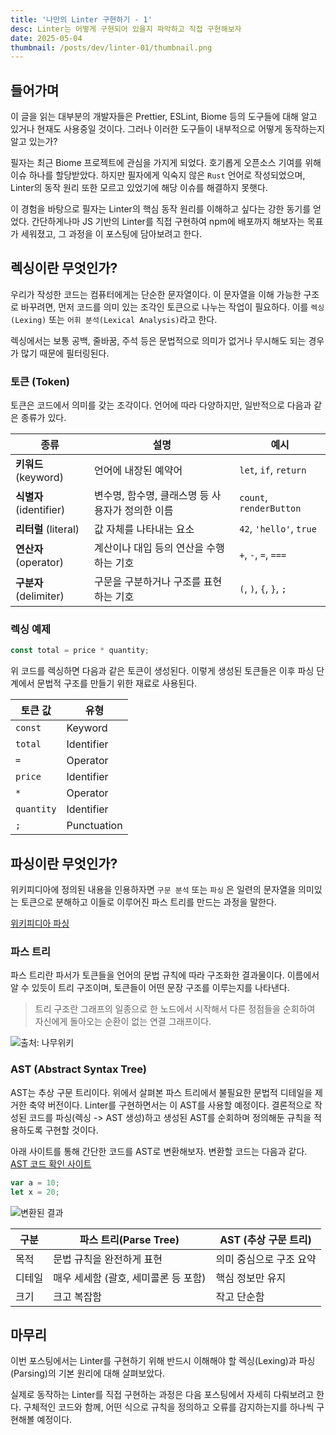 ```yaml
---
title: '나만의 Linter 구현하기 - 1'
desc: Linter는 어떻게 구현되어 있을지 파악하고 직접 구현해보자
date: 2025-05-04
thumbnail: /posts/dev/linter-01/thumbnail.png
---
```


## 들어가며

이 글을 읽는 대부분의 개발자들은 Prettier, ESLint, Biome 등의 도구들에 대해 알고 있거나 현재도 사용중일 것이다. 그러나 이러한 도구들이 내부적으로 어떻게 동작하는지 알고 있는가?

필자는 최근 Biome 프로젝트에 관심을 가지게 되었다. 호기롭게 오픈소스 기여를 위해 이슈 하나를 할당받았다. 하지만 필자에게 익숙지 않은 `Rust` 언어로 작성되었으며, Linter의 동작 원리 또한 모르고 있었기에 해당 이슈를 해결하지 못햇다.

이 경험을 바탕으로 필자는 Linter의 핵심 동작 원리를 이해하고 싶다는 강한 동기를 얻었다. 간단하게나마 JS 기반의 Linter를 직접 구현하여 npm에 배포까지 해보자는 목표가 세워졌고, 그 과정을 이 포스팅에 담아보려고 한다.

## 렉싱이란 무엇인가?

우리가 작성한 코드는 컴퓨터에게는 단순한 문자열이다. 이 문자열을 이해 가능한 구조로 바꾸려면, 먼저 코드를 의미 있는 조각인 토큰으로 나누는 작업이 필요하다. 이를 `렉싱(Lexing)` 또는 `어휘 분석(Lexical Analysis)`라고 한다.

렉싱에서는 보통 공백, 줄바꿈, 주석 등은 문법적으로 의미가 없거나 무시해도 되는 경우가 많기 때문에 필터링된다.

### 토큰 (Token)

토큰은 코드에서 의미를 갖는 조각이다. 언어에 따라 다양하지만, 일반적으로 다음과 같은 종류가 있다.

| 종류                    | 설명                                             | 예시                    |
| ----------------------- | ------------------------------------------------ | ----------------------- |
| **키워드** (keyword)    | 언어에 내장된 예약어                             | `let`, `if`, `return`   |
| **식별자** (identifier) | 변수명, 함수명, 클래스명 등 사용자가 정의한 이름 | `count`, `renderButton` |
| **리터럴** (literal)    | 값 자체를 나타내는 요소                          | `42`, `'hello'`, `true` |
| **연산자** (operator)   | 계산이나 대입 등의 연산을 수행하는 기호          | `+`, `-`, `=`, `===`    |
| **구분자** (delimiter)  | 구문을 구분하거나 구조를 표현하는 기호           | `(`, `)`, `{`, `}`, `;` |

### 렉싱 예제

```javascript
const total = price * quantity;
```

위 코드를 렉싱하면 다음과 같은 토큰이 생성된다. 이렇게 생성된 토큰들은 이후 파싱 단계에서 문법적 구조를 만들기 위한 재료로 사용된다.

| 토큰 값    | 유형        |
| ---------- | ----------- |
| `const`    | Keyword     |
| `total`    | Identifier  |
| `=`        | Operator    |
| `price`    | Identifier  |
| `*`        | Operator    |
| `quantity` | Identifier  |
| `;`        | Punctuation |

## 파싱이란 무엇인가?

위키피디아에 정의된 내용을 인용하자면 `구문 분석` 또는 `파싱` 은 일련의 문자열을 의미있는 토큰으로 분해하고 이들로 이루어진 파스 트리를 만드는 과정을 말한다.

[위키피디아 파싱](https://ko.wikipedia.org/wiki/%EA%B5%AC%EB%AC%B8_%EB%B6%84%EC%84%9D)

### 파스 트리

파스 트리란 파서가 토큰들을 언어의 문법 규칙에 따라 구조화한 결과물이다. 이름에서 알 수 있듯이 트리 구조이며, 토큰들이 어떤 문장 구조를 이루는지를 나타낸다.

> 트리 구조란 그래프의 일종으로 한 노드에서 시작해서 다른 정점들을 순회하여 자신에게 돌아오는 순환이 없는 연결 그래프이다.

![출처: 나무위키](/posts/dev/linter-01/parse-tree.png)

### AST (Abstract Syntax Tree)

AST는 추상 구문 트리이다. 위에서 살펴본 파스 트리에서 불필요한 문법적 디테일을 제거한 축약 버전이다. Linter를 구현하면서는 이 AST를 사용할 예정이다.
결론적으로 작성된 코드를 파싱(렉싱 -> AST 생성)하고 생성된 AST를 순회하며 정의해둔 규칙을 적용하도록 구현할 것이다.

아래 사이트를 통해 간단한 코드를 AST로 변환해보자. 변환할 코드는 다음과 같다.
[AST 코드 확인 사이트](https://astexplorer.net/)

```javascript
var a = 10;
let x = 20;
```

![변환된 결과](/posts/dev/linter-01/ast-test.png)

| 구분   | 파스 트리(Parse Tree)                | AST (추상 구문 트리)    |
| ------ | ------------------------------------ | ----------------------- |
| 목적   | 문법 규칙을 완전하게 표현            | 의미 중심으로 구조 요약 |
| 디테일 | 매우 세세함 (괄호, 세미콜론 등 포함) | 핵심 정보만 유지        |
| 크기   | 크고 복잡함                          | 작고 단순함             |

## 마무리

이번 포스팅에서는 Linter를 구현하기 위해 반드시 이해해야 할 렉싱(Lexing)과 파싱(Parsing)의 기본 원리에 대해 살펴보았다.

실제로 동작하는 Linter를 직접 구현하는 과정은 다음 포스팅에서 자세히 다뤄보려고 한다. 구체적인 코드와 함께, 어떤 식으로 규칙을 정의하고 오류를 감지하는지를 하나씩 구현해볼 예정이다.
